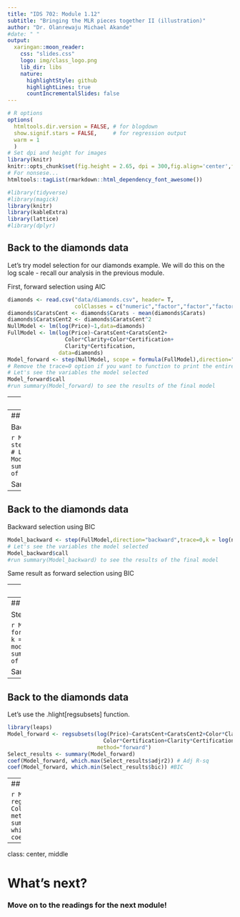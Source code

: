 ```yaml
---
title: "IDS 702: Module 1.12"
subtitle: "Bringing the MLR pieces together II (illustration)"
author: "Dr. Olanrewaju Michael Akande"
#date: " "
output:
  xaringan::moon_reader:
    css: "slides.css"
    logo: img/class_logo.png
    lib_dir: libs
    nature:
      highlightStyle: github
      highlightLines: true
      countIncrementalSlides: false
---
```


```r
# R options
options(
  htmltools.dir.version = FALSE, # for blogdown
  show.signif.stars = FALSE,     # for regression output
  warm = 1
  )
# Set dpi and height for images
library(knitr)
knitr::opts_chunk$set(fig.height = 2.65, dpi = 300,fig.align='center',fig.show='hold',size='footnotesize', small.mar=TRUE) 
# For nonsese...
htmltools::tagList(rmarkdown::html_dependency_font_awesome())
```

```r
#library(tidyverse)
#library(magick)
library(knitr)
library(kableExtra)
library(lattice)
#library(dplyr)
```



## Back to the diamonds data

Let's try model selection for our diamonds example. We will do this on the log scale - recall our analysis in the previous module.

First, forward selection using AIC

```r
diamonds <- read.csv("data/diamonds.csv", header= T,
                     colClasses = c("numeric","factor","factor","factor","numeric"))
diamonds$CaratsCent <- diamonds$Carats - mean(diamonds$Carats)
diamonds$CaratsCent2 <- diamonds$CaratsCent^2
NullModel <- lm(log(Price)~1,data=diamonds)
FullModel <- lm(log(Price)~CaratsCent+CaratsCent2+
                  Color*Clarity+Color*Certification+
                  Clarity*Certification,
                data=diamonds)
Model_forward <- step(NullModel, scope = formula(FullModel),direction="forward",trace=0)
# Remove the trace=0 option if you want to function to print the entire process
# Let's see the variables the model selected
Model_forward$call
#run summary(Model_forward) to see the results of the final model
```


---
## Back to the diamonds data

Let's do the same using BIC

```r
# use k = log(n) to use BIC instead.
n <- nrow(diamonds)
Model_forward <- step(NullModel, scope = formula(FullModel),direction="forward",trace=0,
                      k = log(n))
# Let's see the variables the model selected
Model_forward$call
#run summary(Model_forward) to see the results of the final model
```


---
## Back to the diamonds data

Backward selection using AIC

```r
Model_backward <- step(FullModel,direction="backward",trace=0)
# Let's see the variables the model selected
Model_backward$call
#run summary(Model_backward) to see the results of the final model
```

Same result as forward selection using AIC


---
## Back to the diamonds data

Backward selection using BIC

```r
Model_backward <- step(FullModel,direction="backward",trace=0,k = log(n))
# Let's see the variables the model selected
Model_backward$call
#run summary(Model_backward) to see the results of the final model
```

Same result as forward selection using BIC


---
## Back to the diamonds data

Stepwise selection using AIC

```r
Model_stepwise <- step(NullModel, scope = formula(FullModel),direction="both",trace=0)
# Let's see the variables the model selected
Model_stepwise$call
#run summary(Model_backward) to see the results of the final model
```

Same result as previous results using AIC


---
## Back to the diamonds data

Stepwise selection using BIC

```r
Model_stepwise <- step(NullModel, scope = formula(FullModel),direction="both",trace=0,
                       k = log(n))
# Let's see the variables the model selected
Model_stepwise$call
#run summary(Model_backward) to see the results of the final model
```

Same result as previous results using BIC


---
## Back to the diamonds data

Let's use the .hlight[regsubsets] function.

```r
library(leaps)
Model_forward <- regsubsets(log(Price)~CaratsCent+CaratsCent2+Color*Clarity+
                              Color*Certification+Clarity*Certification,data=diamonds,
                            method="forward")
Select_results <- summary(Model_forward)
coef(Model_forward, which.max(Select_results$adjr2)) # Adj R-sq 
coef(Model_forward, which.min(Select_results$bic)) #BIC
```

---
## Back to the diamonds data

```r
Model_backward <- regsubsets(log(Price)~CaratsCent+CaratsCent2+Color*Clarity+
                              Color*Certification+Clarity*Certification,data=diamonds,
                            method="backward")
Select_results <- summary(Model_backward)
coef(Model_backward, which.max(Select_results$adjr2)) # Adj R-sq 
coef(Model_backward, which.min(Select_results$bic)) #BIC
```





---

class: center, middle

# What's next? 

### Move on to the readings for the next module!




